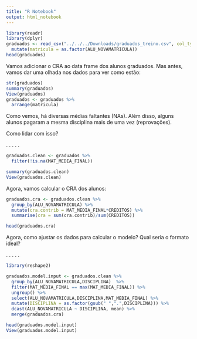 ```yaml
---
title: "R Notebook"
output: html_notebook
---
```


```r

library(readr)
library(dplyr)
graduados <- read_csv("../../../Downloads/graduados_treino.csv", col_types = cols(ALU_NOVAMATRICULA = col_character())) %>%
  mutate(matricula = as.factor(ALU_NOVAMATRICULA))
head(graduados)

```

Vamos adicionar o CRA ao data frame dos alunos graduados.
Mas antes, vamos dar uma olhada nos dados para ver como estão:
  
```r

str(graduados)
summary(graduados)
View(graduados)
graduados <- graduados %>%
  arrange(matricula)

```

Como vemos, há diversas médias faltantes (NAs). Além disso, alguns alunos pagaram a mesma disciplina mais de uma vez (reprovações). 

Como lidar com isso?

.
.
.
.
.

```r

graduados.clean <- graduados %>%
  filter(!is.na(MAT_MEDIA_FINAL))

summary(graduados.clean)
View(graduados.clean)

```

Agora, vamos calcular o CRA dos alunos:

```r

graduados.cra <- graduados.clean %>%
  group_by(ALU_NOVAMATRICULA) %>%
  mutate(cra.contrib = MAT_MEDIA_FINAL*CREDITOS) %>%
  summarise(cra = sum(cra.contrib)/sum(CREDITOS))

head(graduados.cra)

```

Agora, como ajustar os dados para calcular o modelo?
Qual seria o formato ideal?

.
.
.
.
.

```r

library(reshape2)

graduados.model.input <- graduados.clean %>%
  group_by(ALU_NOVAMATRICULA,DISCIPLINA)  %>%
  filter(MAT_MEDIA_FINAL == max(MAT_MEDIA_FINAL)) %>%
  ungroup() %>%
  select(ALU_NOVAMATRICULA,DISCIPLINA,MAT_MEDIA_FINAL) %>% 
  mutate(DISCIPLINA = as.factor(gsub(" ",".",DISCIPLINA))) %>%
  dcast(ALU_NOVAMATRICULA ~ DISCIPLINA, mean) %>%
  merge(graduados.cra)

head(graduados.model.input)
View(graduados.model.input)

```